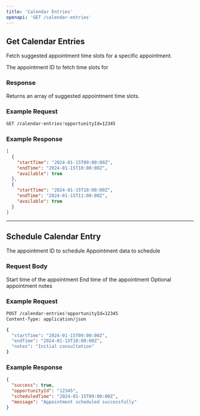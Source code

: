 ```yaml
---
title: 'Calendar Entries'
openapi: 'GET /calendar-entries'
---
```


## Get Calendar Entries

Fetch suggested appointment time slots for a specific appointment.

<ParamField path="query" type="string" name="opportunityId" required>
  The appointment ID to fetch time slots for
</ParamField>

### Response

Returns an array of suggested appointment time slots.

### Example Request

```bash
GET /calendar-entries?opportunityId=12345
```

### Example Response

```json
[
  {
    "startTime": "2024-01-15T09:00:00Z",
    "endTime": "2024-01-15T10:00:00Z",
    "available": true
  },
  {
    "startTime": "2024-01-15T10:00:00Z", 
    "endTime": "2024-01-15T11:00:00Z",
    "available": true
  }
]
```

---

## Schedule Calendar Entry

<ParamField path="query" type="string" name="opportunityId" required>
  The appointment ID to schedule
</ParamField>

<ParamField path="body" type="object" name="appointmentData" required>
  Appointment data to schedule
</ParamField>

### Request Body

<ParamField path="body" type="string" name="startTime" required>
  Start time of the appointment
</ParamField>

<ParamField path="body" type="string" name="endTime" required>
  End time of the appointment
</ParamField>

<ParamField path="body" type="string" name="notes">
  Optional appointment notes
</ParamField>

### Example Request

```bash
POST /calendar-entries?opportunityId=12345
Content-Type: application/json

{
  "startTime": "2024-01-15T09:00:00Z",
  "endTime": "2024-01-15T10:00:00Z",
  "notes": "Initial consultation"
}
```

### Example Response

```json
{
  "success": true,
  "opportunityId": "12345",
  "scheduledTime": "2024-01-15T09:00:00Z",
  "message": "Appointment scheduled successfully"
}
```
